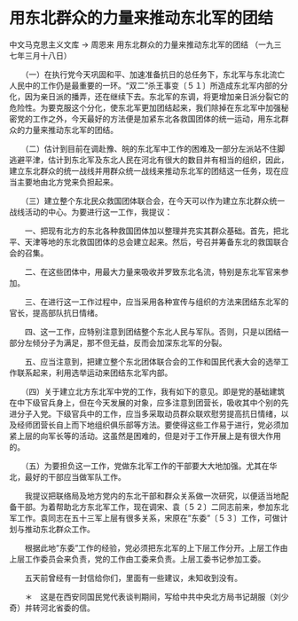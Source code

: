 # 用东北群众的力量来推动东北军的团结

中文马克思主义文库 -> 周恩来
用东北群众的力量来推动东北军的团结
（一九三七年三月十八日）


　　（一）在执行党今天巩固和平、加速准备抗日的总任务下，东北军与东北流亡人民中的工作仍是最重要的一环。"双二"杀王事变〔５１〕所造成东北军内部的分化，因为亲日派的播弄，还在继续下去。东北军的东调，将更增加亲日派分裂它的危险性。为要克服这个分化，使东北军更加团结起来，我们除掉在东北军中加强秘密党的工作之外，今天最好的方法便是加紧东北各救国团体的统一运动，用东北群众的力量来推动东北军的团结。
 
　　（二）估计到目前在调赴豫、皖的东北军中工作的困难及一部分左派站不住脚逃避平津，估计到东北军及东北人民在河北有很大的数目并有相当的组织，因此，建立东北群众的统一战线并用群众统一战线来推动东北军的团结这一任务，现在应当主要地由北方党来负担起来。

　　（三）建立整个东北民众救国团体联合会，在今天可以作为建立东北群众统一战线活动的中心。为要进行这一工作，我提议：

　　一、把现有北方的东北各种救国团体加以整理并充实其群众基础。首先，把北平、天津等地的东北救国团体的总会建立起来。然后，号召并筹备东北的救国联合会的召集。

　　二、在这些团体中，用最大力量来吸收并罗致东北名流，特别是东北军官来参加。

　　三、在进行这一工作过程中，应当采用各种宣传与组织的方法来团结东北军的官长，提高部队抗日情绪。

　　四、这一工作，应特别注意到团结整个东北人民与军队。否则，只是以团结一部分左倾分子为满足，那不但无益，反而会加深东北军的分裂。

　　五、应当注意到，把建立整个东北团体联合会的工作和国民代表大会的选举工作联系起来，利用选举运动来团结东北军内部。

　　（四）关于建立北方东北军中党的工作，我有如下的意见。即是党的基础建筑在中下级官兵身上，但在今天发展的对象，应多注意到团营长，吸收其中个别的先进分子入党。下级官兵中的工作，应当多采取动员群众联欢慰劳提高抗日情绪，以及经师团营长自上而下地组织俱乐部等方法。要使得这些工作易于进行，党必须加紧上层的向军长等的活动。这虽然是困难的，但是对于工作开展上是有很大作用的。

　　（五）为要担负这一工作，党做东北军工作的干部要大大地加强。尤其在华北，最好的干部应当做军队工作。

　　我提议把联络局及地方党内的东北干部和群众关系做一次研究，以便适当地配备干部。为着帮助北方东北军工作，现在调宋、袁〔５２〕二同志前来，参加东北军工作。袁同志在五十三军上层有很多关系，宋原在"东委"〔５３〕工作，可做计划与推动东北群众工作。

　　根据此地"东委"工作的经验，党必须把东北军的上下层工作分开。上层工作由上层工作委员会来负责，党的工作由工委来负责。上层工委书记参加工委。

　　五天前曾经有一封信给你们，里面有一些建议，未知收到没有。



　　＊　这是在西安同国民党代表谈判期间，写给中共中央北方局书记胡服（刘少奇）并转河北省委的信。



